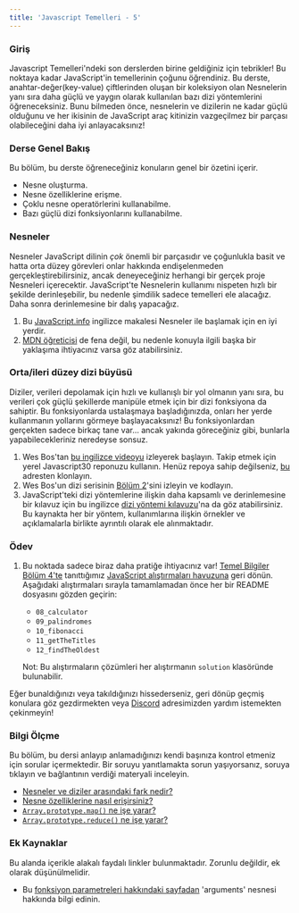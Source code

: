 ```yaml
---
title: 'Javascript Temelleri - 5'
---
```


### Giriş

Javascript Temelleri'ndeki son derslerden birine geldiğiniz için tebrikler! Bu noktaya kadar JavaScript'in temellerinin çoğunu öğrendiniz. Bu derste, anahtar-değer(key-value) çiftlerinden oluşan bir koleksiyon olan Nesnelerin yanı sıra daha güçlü ve yaygın olarak kullanılan bazı dizi yöntemlerini öğreneceksiniz. Bunu bilmeden önce, nesnelerin ve dizilerin ne kadar güçlü olduğunu ve her ikisinin de JavaScript araç kitinizin vazgeçilmez bir parçası olabileceğini daha iyi anlayacaksınız!

### Derse Genel Bakış

Bu bölüm, bu derste öğreneceğiniz konuların genel bir özetini içerir.

- Nesne oluşturma.
- Nesne özelliklerine erişme.
- Çoklu nesne operatörlerini kullanabilme.
- Bazı güçlü dizi fonksiyonlarını kullanabilme.

### Nesneler

Nesneler JavaScript dilinin _çok_ önemli bir parçasıdır ve çoğunlukla basit ve hatta orta düzey görevleri onlar hakkında endişelenmeden gerçekleştirebilirsiniz, ancak deneyeceğiniz herhangi bir gerçek proje Nesneleri içerecektir. JavaScript'te Nesnelerin kullanımı nispeten hızlı bir şekilde derinleşebilir, bu nedenle şimdilik sadece temelleri ele alacağız. Daha sonra derinlemesine bir dalış yapacağız.

1. Bu [JavaScript.info](https://javascript.info/object) ingilizce makalesi Nesneler ile başlamak için en iyi yerdir.
2. [MDN öğreticisi](https://developer.mozilla.org/en-US/docs/Learn/JavaScript/Objects/Basics) de fena değil, bu nedenle konuyla ilgili başka bir yaklaşıma ihtiyacınız varsa göz atabilirsiniz.

### Orta/ileri düzey dizi büyüsü

Diziler, verileri depolamak için hızlı ve kullanışlı bir yol olmanın yanı sıra, bu verileri çok güçlü şekillerde manipüle etmek için bir dizi fonksiyona da sahiptir. Bu fonksiyonlarda ustalaşmaya başladığınızda, onları her yerde kullanmanın yollarını görmeye başlayacaksınız! Bu fonksiyonlardan gerçekten sadece birkaç tane var... ancak yakında göreceğiniz gibi, bunlarla yapabilecekleriniz neredeyse sonsuz.

1. Wes Bos'tan [bu ingilizce videoyu](https://www.youtube.com/watch?v=HB1ZC7czKRs) izleyerek başlayın. Takip etmek için yerel Javascript30 reponuzu kullanın. Henüz repoya sahip değilseniz, [bu](https://github.com/wesbos/JavaScript30) adresten klonlayın.
2. Wes Bos'un dizi serisinin [Bölüm 2](https://www.youtube.com/watch?v=QNmRfyNg1lw)'sini izleyin ve kodlayın.
3. JavaScript'teki dizi yöntemlerine ilişkin daha kapsamlı ve derinlemesine bir kılavuz için bu ingilizce [dizi yöntemi kılavuzu](https://javascript.info/array-methods)'na da göz atabilirsiniz. Bu kaynakta her bir yöntem, kullanımlarına ilişkin örnekler ve açıklamalarla birlikte ayrıntılı olarak ele alınmaktadır.

### Ödev

<div class="lesson-content__panel" markdown="1">

1. Bu noktada sadece biraz daha pratiğe ihtiyacınız var! [Temel Bilgiler Bölüm 4'te](https://www.theodinproject.com/lessons/foundations-fundamentals-part-4) tanıttığımız [JavaScript alıştırmaları havuzuna](https://github.com/TheOdinProject/javascript-exercises) geri dönün. Aşağıdaki alıştırmaları sırayla tamamlamadan önce her bir README dosyasını gözden geçirin:

   - `08_calculator`
   - `09_palindromes`
   - `10_fibonacci`
   - `11_getTheTitles`
   - `12_findTheOldest`

   Not: Bu alıştırmaların çözümleri her alıştırmanın `solution` klasöründe bulunabilir.

Eğer bunaldığınızı veya takıldığınızı hissederseniz, geri dönüp geçmiş konulara göz gezdirmekten veya [Discord](https://discord.gg/fbFCkYabZB) adresimizden yardım istemekten çekinmeyin!

</div>

### Bilgi Ölçme

Bu bölüm, bu dersi anlayıp anlamadığınızı kendi başınıza kontrol etmeniz için sorular içermektedir. Bir soruyu yanıtlamakta sorun yaşıyorsanız, soruya tıklayın ve bağlantının verdiği materyali inceleyin.

- [Nesneler ve diziler arasındaki fark nedir?](https://javascript.info/object#summary)
- [Nesne özelliklerine nasıl erişirsiniz?](https://developer.mozilla.org/en-US/docs/Learn/JavaScript/Objects/Basics#bracket_notation)
- [`Array.prototype.map()` ne işe yarar?](https://www.youtube.com/watch?v=HB1ZC7czKRs&t=233s)
- [`Array.prototype.reduce()` ne işe yarar?](https://youtu.be/HB1ZC7czKRs?t=467)

### Ek Kaynaklar

Bu alanda içerikle alakalı faydalı linkler bulunmaktadır. Zorunlu değildir, ek olarak düşünülmelidir.

- Bu [fonksiyon parametreleri hakkındaki sayfadan](https://www.w3schools.com/js/js_function_parameters.asp) 'arguments' nesnesi hakkında bilgi edinin.
